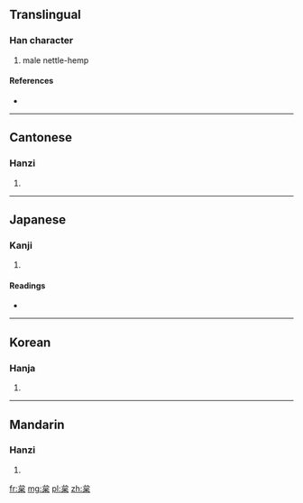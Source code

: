 ==Translingual==

===Han character===
{{Han char|rn=75|rad=木|as=05|sn=9|four=2390<sub>4</sub>|canj=戈口木 (IRD)}}

# male nettle-hemp

====References====
* {{Han ref|kx=0517.060|dkj=14582|dj=0905.030|hdz=21191.070|uh=67B2|ud=26546|bh=CF56|bd=53078}}

----

==Cantonese==

===Hanzi===
{{yue-hanzi|jyut=|y=saai2, sai2}}

# {{defn|Cantonese|sort=木05}}

----

==Japanese==

===Kanji===
{{ja-kanji|grade=|rs=木05}}

# {{defn|Japanese|sort=木05}}

====Readings====
* {{ja-readings|on=[[し]] (shi)|kun=[[からむし]] (karamushi)}}

----

==Korean==

===Hanja===
{{ko-hanja|hangeul=시|eumhun=|rv=si|mr=si|y=si}}

# {{defn|Korean|sort=木05}}

----

==Mandarin==

===Hanzi===
{{cmn-hanzi|pin=[[xǐ]] ([[xi3]]), [[zhí]] ([[zhi2]]), [[zhǐ]] ([[zhi3]])|wg=hsi<sup>3</sup>, chih<sup>2</sup>, chih<sup>3</sup>}}

# {{defn|Mandarin|sort=木05}}

[[fr:枲]]
[[mg:枲]]
[[pl:枲]]
[[zh:枲]]